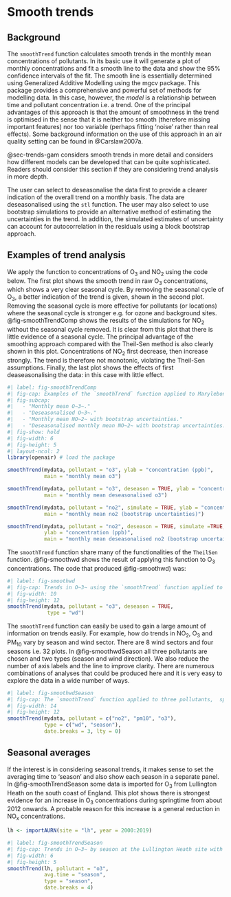 # Smooth trends  {#sec-smoothTrend}

## Background {#sec-SmoothTrendInfo}

The `smoothTrend` function calculates smooth trends in the
monthly mean concentrations of pollutants. In its basic use it will
generate a plot of monthly concentrations and fit a smooth line to the
data and show the 95% confidence intervals of the fit. The smooth
line is essentially determined using Generalized Additive Modelling
using the [mgcv]{.pkg} package. This package provides a comprehensive
and powerful set of methods for modelling data. In this case, however,
the *model* is a relationship between time and pollutant
concentration i.e. a trend. One of the principal advantages of this
approach is that the amount of smoothness in the trend is optimised in
the sense that it is neither too smooth (therefore missing important
features) nor too variable (perhaps fitting 'noise' rather than real
effects). Some background information on the use of this approach in
an air quality setting can be found in @Carslaw2007a.

@sec-trends-gam considers smooth trends in more detail and
considers how different models can be developed that can be quite
sophisticated. Readers should consider this section if they are
considering trend analysis in more depth.

The user can select to deseasonalise the data first to provide a
clearer indication of the overall trend on a monthly basis. The data
are deseasonalised using the `stl` function. The user may also
select to use bootstrap simulations to provide an alternative method
of estimating the uncertainties in the trend. In addition, the
simulated estimates of uncertainty can account for autocorrelation in
the residuals using a block bootstrap approach.


## Examples of trend analysis
We apply the function to concentrations of O~3~ and NO~2~ using the
code below. The first plot shows the smooth trend in raw O~3~
concentrations, which shows a very clear seasonal cycle. By removing
the seasonal cycle of O~3~, a better indication of the trend is
given, shown in the second plot. Removing the seasonal cycle is more
effective for pollutants (or locations) where the seasonal cycle is
stronger e.g. for ozone and background
sites. @fig-smoothTrendComp shows the results of the simulations
for NO~2~ without the seasonal cycle removed. It is clear from this
plot that there is little evidence of a seasonal cycle. The principal
advantage of the smoothing approach compared with the Theil-Sen method
is also clearly shown in this plot. Concentrations of NO~2~ first
decrease, then increase strongly. The trend is therefore not
monotonic, violating the Theil-Sen assumptions. Finally, the last plot
shows the effects of first deaseasonalising the data: in this case
with little effect.

```r
#| label: fig-smoothTrendComp
#| fig-cap: Examples of the `smoothTrend` function applied to Marylebone Road.'
#| fig-subcap: 
#|   - "Monthly mean O~3~."
#|   - "Deseasonalised O~3~."
#|   - "Monthly mean NO~2~ with bootstrap uncertainties."
#|   - "Deseasonalised monthly mean NO~2~ with bootstrap uncertainties."
#| fig-show: hold
#| fig-width: 6
#| fig-height: 5
#| layout-ncol: 2
library(openair) # load the package

smoothTrend(mydata, pollutant = "o3", ylab = "concentration (ppb)",
            main = "monthly mean o3")

smoothTrend(mydata, pollutant = "o3", deseason = TRUE, ylab = "concentration (ppb)",
            main = "monthly mean deseasonalised o3")

smoothTrend(mydata, pollutant = "no2", simulate = TRUE, ylab = "concentration (ppb)",
            main = "monthly mean no2 (bootstrap uncertainties)")

smoothTrend(mydata, pollutant = "no2", deseason = TRUE, simulate =TRUE,
            ylab = "concentration (ppb)",
            main = "monthly mean deseasonalised no2 (bootstrap uncertainties)")
```


The `smoothTrend` function share many of the functionalities of
the `TheilSen` function. @fig-smoothwd shows the
result of applying this function to O~3~ concentrations. The code
that produced @fig-smoothwd) was:

```r
#| label: fig-smoothwd
#| fig-cap: Trends in O~3~ using the `smoothTrend` function applied to Marylebone Road. The shading shows the estimated 95% confidence intervals.
#| fig-width: 10
#| fig-height: 12
smoothTrend(mydata, pollutant = "o3", deseason = TRUE,
             type = "wd")
```

The `smoothTrend` function can easily be used to gain a large
amount of information on trends easily. For example, how do trends in
NO~2~, O~3~ and PM~10~ vary by season and wind sector. There are 8
wind sectors and four seasons i.e. 32 plots. In @fig-smoothwdSeason all three pollutants are chosen and two
types (season and wind direction). We also reduce the number of axis
labels and the line to improve clarity. There are numerous
combinations of analyses that could be produced here and it is very
easy to explore the data in a wide number of ways.

```r
#| label: fig-smoothwdSeason
#| fig-cap: The `smoothTrend` function applied to three pollutants,  split by wind sector and season.
#| fig-width: 14
#| fig-height: 12
smoothTrend(mydata, pollutant = c("no2", "pm10", "o3"), 
            type = c("wd", "season"),
            date.breaks = 3, lty = 0)
```

## Seasonal averages

If the interest is in considering seasonal trends, it makes sense to set the averaging time to 'season' and also show each season in a separate panel. In @fig-smoothTrendSeason some data is imported for O~3~ from Lullington Heath on the south coast of England. This plot shows there is strongest evidence for an increase in O~3~ concentrations during springtime from about 2012 onwards. A probable reason for this increase is a general reduction in NO~x~ concentrations.

```r
lh <- importAURN(site = "lh", year = 2000:2019)
```

```r
#| label: fig-smoothTrendSeason
#| fig-cap: Trends in O~3~ by season at the Lullington Heath site with a seasonal averaging time and panel for each season.
#| fig-width: 6
#| fig-height: 5
smoothTrend(lh, pollutant = "o3",
            avg.time = "season",
            type = "season",
            date.breaks = 4)
```
